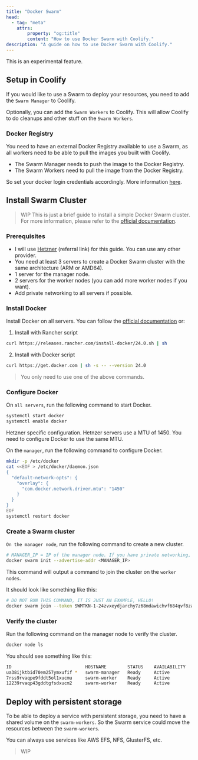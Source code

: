 ```yaml
---
title: "Docker Swarm"
head:
  - tag: "meta"
    attrs:
        property: "og:title"
        content: "How to use Docker Swarm with Coolify."
description: "A guide on how to use Docker Swarm with Coolify."
---
```



<Aside type="caution">This is an experimental feature.</Aside>

## Setup in Coolify

If you would like to use a Swarm to deploy your resources, you need to add the `Swarm Manager` to Coolify.

Optionally, you can add the `Swarm Workers` to Coolify. This will allow Coolify to do cleanups and other stuff on the `Swarm Workers`.

### Docker Registry

You need to have an external Docker Registry available to use a Swarm, as all workers need to be able to pull the images you built with Coolify.

- The Swarm Manager needs to push the image to the Docker Registry.
- The Swarm Workers need to pull the image from the Docker Registry.

So set your docker login credentials accordingly. More information [here](/docs/knowledge-base/docker/registry).

## Install Swarm Cluster

> WIP
> This is just a brief guide to install a simple Docker Swarm cluster. For more information, please refer to the [official documentation](https://docs.docker.com/engine/swarm/).

### Prerequisites

- I will use [Hetzner](https://coolify.io/hetzner) (referral link) for this guide. You can use any other provider.
- You need at least 3 servers to create a Docker Swarm cluster with the same architecture (ARM or AMD64).
- 1 server for the manager node.
- 2 servers for the worker nodes (you can add more worker nodes if you want).
- Add private networking to all servers if possible.

### Install Docker

Install Docker on all servers. You can follow the [official documentation](https://docs.docker.com/engine/install/) or:

1. Install with Rancher script

```bash
curl https://releases.rancher.com/install-docker/24.0.sh | sh
```

2. Install with Docker script

```bash
curl https://get.docker.com | sh -s -- --version 24.0
```

> You only need to use one of the above commands.

### Configure Docker

On `all servers`, run the following command to start Docker.

```bash
systemctl start docker
systemctl enable docker
```

<Aside type="caution">
Hetzner specific configuration. Hetnzer servers use a MTU of 1450. You need to configure Docker to use the same MTU.

On the `manager`, run the following command to configure Docker.

```bash
mkdir -p /etc/docker
cat <<EOF > /etc/docker/daemon.json
{
  "default-network-opts": {
    "overlay": {
      "com.docker.network.driver.mtu": "1450"
    }
  }
}
EOF
systemctl restart docker
```

</Aside>

### Create a Swarm cluster

`On the manager node`, run the following command to create a new cluster.

```bash
# MANAGER_IP = IP of the manager node. If you have private networking, use the private IP, like 10.0.0.x.
docker swarm init --advertise-addr <MANAGER_IP>

```

This command will output a command to join the cluster on the `worker nodes`.

It should look like something like this:

```bash
# DO NOT RUN THIS COMMAND, IT IS JUST AN EXAMPLE, HELLO!
docker swarm join --token SWMTKN-1-24zvxeydjarchy7z68mdawichvf684qvf8zalx3rmwfgi6pzm3-4ftqn9n8v98kx3phfqjimtkzx 10.0.0.2:2377
```

### Verify the cluster

Run the following command on the manager node to verify the cluster.

```bash
docker node ls
```

You should see something like this:

```bash
ID                            HOSTNAME        STATUS    AVAILABILITY   MANAGER STATUS   ENGINE VERSION
ua38ijktbid70em257ymxufif *   swarm-manager   Ready     Active         Leader           24.0.2
7rss9rvaqpe9fddt5ol1xucmu     swarm-worker    Ready     Active                          24.0.2
12239rvaqp43gddtgfsdxucm2     swarm-worker    Ready     Active                          24.0.2

```

## Deploy with persistent storage

To be able to deploy a service with persistent storage, you need to have a shared volume on the `swarm-workers`. So the Swarm service could move the resources between the `swarm-workers`.

You can always use services like AWS EFS, NFS, GlusterFS, etc.

> WIP

